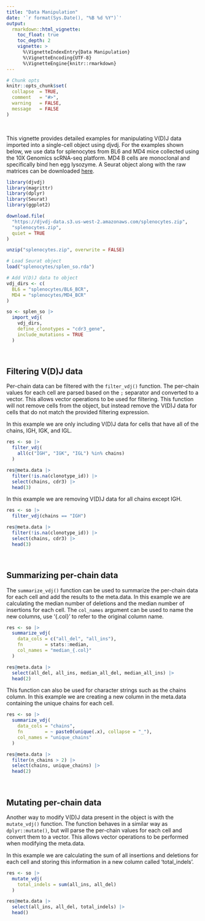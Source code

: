 ```yaml
---
title: "Data Manipulation"
date: '`r format(Sys.Date(), "%B %d %Y")`'
output:
  rmarkdown::html_vignette:
    toc_float: true
    toc_depth: 2
    vignette: >
      %\VignetteIndexEntry{Data Manipulation}
      %\VignetteEncoding{UTF-8}
      %\VignetteEngine{knitr::rmarkdown}
---
```


```r
# Chunk opts
knitr::opts_chunk$set(
  collapse  = TRUE,
  comment   = "#>",
  warning   = FALSE,
  message   = FALSE
)
```

<br>

This vignette provides detailed examples for manipulating V(D)J data imported into a single-cell object using djvdj. For the examples shown below, we use data for splenocytes from BL6 and MD4 mice collected using the 10X Genomics scRNA-seq platform. MD4 B cells are monoclonal and specifically bind hen egg lysozyme. A Seurat object along with the raw matrices can be downloaded [here](https://djvdj-data.s3.us-west-2.amazonaws.com/splenocytes.zip).

```r
library(djvdj)
library(magrittr)
library(dplyr)
library(Seurat)
library(ggplot2)

download.file(
  "https://djvdj-data.s3.us-west-2.amazonaws.com/splenocytes.zip",
  "splenocytes.zip",
  quiet = TRUE
)

unzip("splenocytes.zip", overwrite = FALSE)
```

```r
# Load Seurat object
load("splenocytes/splen_so.rda")

# Add V(D)J data to object
vdj_dirs <- c(
  BL6 = "splenocytes/BL6_BCR",
  MD4 = "splenocytes/MD4_BCR"
)

so <- splen_so |>
  import_vdj(
    vdj_dirs,
    define_clonotypes = "cdr3_gene",
    include_mutations = TRUE
  )
```

<br>

## Filtering V(D)J data

Per-chain data can be filtered with the `filter_vdj()` function. The per-chain values for each cell are parsed based on the `;` separator and converted to a vector. This allows vector operations to be used for filtering. This function will not remove cells from the object, but instead remove the V(D)J data for cells that do not match the provided filtering expression.

In this example we are only including V(D)J data for cells that have all of the chains, IGH, IGK, and IGL.

```r
res <- so |>
  filter_vdj(
    all(c("IGH", "IGK", "IGL") %in% chains)
  )

res@meta.data |>
  filter(!is.na(clonotype_id)) |>
  select(chains, cdr3) |>
  head(3)
```

In this example we are removing V(D)J data for all chains except IGH.

```r
res <- so |>
  filter_vdj(chains == "IGH")

res@meta.data |>
  filter(!is.na(clonotype_id)) |>
  select(chains, cdr3) |>
  head(3)
```

<br>

## Summarizing per-chain data

The `summarize_vdj()` function can be used to summarize the per-chain data for each cell and add the results to the meta.data. In this example we are calculating the median number of deletions and the median number of insertions for each cell. The `col_names` argument can be used to name the new columns, use '{.col}' to refer to the original column name.

```r
res <- so |>
  summarize_vdj(
    data_cols = c("all_del", "all_ins"),
    fn        = stats::median,
    col_names = "median_{.col}"
  )

res@meta.data |>
  select(all_del, all_ins, median_all_del, median_all_ins) |>
  head(2)
```

This function can also be used for character strings such as the chains column. In this example we are creating a new column in the meta.data containing the unique chains for each cell.

```r
res <- so |>
  summarize_vdj(
    data_cols = "chains",
    fn        = ~ paste0(unique(.x), collapse = "_"),
    col_names = "unique_chains"
  )

res@meta.data |>
  filter(n_chains > 2) |>
  select(chains, unique_chains) |>
  head(2)
```

<br>

## Mutating per-chain data

Another way to modify V(D)J data present in the object is with the `mutate_vdj()` function. The function behaves in a similar way as `dplyr::mutate()`, but will parse the per-chain values for each cell and convert them to a vector. This allows vector operations to be performed when modifying the meta.data.

In this example we are calculating the sum of all insertions and deletions for each cell and storing this information in a new column called 'total_indels'.

```r
res <- so |>
  mutate_vdj(
    total_indels = sum(all_ins, all_del)
  )

res@meta.data |>
  select(all_ins, all_del, total_indels) |>
  head()
```

